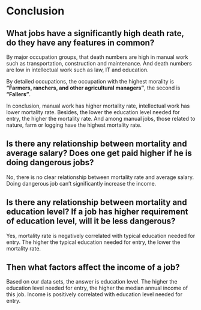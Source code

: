 # Conclusion

## What jobs have a significantly high death rate, do they have any features in common?
By major occupation groups, that death numbers are high in manual work such as transportation, construction and maintenance. And death numbers are low in intellectual work such as law, IT and education.

By detailed occupations, the occupation with the highest morality is **"Farmers, ranchers, and other agricultural managers"**, the second is **"Fallers"**.

In conclusion, manual work has higher mortality rate, intellectual work has lower mortality rate. Besides, the lower the education level needed for entry, the higher the mortality rate. And among manual jobs, those related to nature, farm or logging have the highest mortality rate.

## Is there any relationship between mortality and average salary? Does one get paid higher if he is doing dangerous jobs?
No, there is no clear relationship between mortality rate and average salary. Doing dangerous job can't significantly increase the income.

## Is there any relationship between mortality and education level? If a job has higher requirement of education level, will it be less dangerous?
Yes, mortality rate is negatively correlated with typical education needed for entry. The higher the typical education needed for entry, the lower the mortality rate.

## Then what factors affect the income of a job?
Based on our data sets, the answer is education level. The higher the education level needed for entry, the higher the median annual income of this job. Income is positively correlated with education level needed for entry.